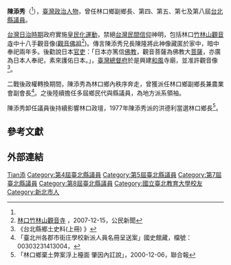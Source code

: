 {{refimprove|time=2016-02-27T07:44:43+00:00}}
{{Infobox Officeholder
| name = 陳添秀
| image =
| office1         = [[File:Flag_of_New_Taipei_City.svg|35px]][[新北市議會|台北縣]]第4、5、7、8屆[[議員|議員]]
| term_start1 = 1958年2月21日
| term_end1= 1964年2月20日
| constituency1 = 
| majority1         =
| office2            = 
| term_start2     = 1968年2月21日
| term_end2      = 1977年2月20日
| constituency2 =   
| period             = 
| sex                  = 男
| birth_date   = 1904年
| birth_place = {{TWN-JPN}}[[臺北廳|臺北廳]]新-{庄}-支廳<!-- 林口當時分屬海邊的大南灣區，以及內陸的樹林口區，不確定何者 --><br />（今[[新北市|新北市]][[林口區|林口區]]）
| death_date =  1993年（89歲）
| nationality      = {{Flag|Empire of Japan}}（1904年－1945年）<br />{{ROC}}（1945年－1993年）
| education= 臺灣總督府臺北第二師範學校畢業（今[[國立臺北教育大學|國立臺北教育大學]]）<ref name="ntue1">{{Cite web |url=http://r8.ntue.edu.tw/pastalu/04.htm |title=台北教育大學歷屆校友名單 |accessdate=2016-02-27 |archive-date=2014-02-19 |archive-url=https://web.archive.org/web/20140219043415/http://r8.ntue.edu.tw/pastalu/04.htm |dead-url=yes }}</ref>
| past= -{}-
* 臺北州大南澳公學校訓導<br /><span style="color: blue;">(1928年－1933年)</span><ref>{{Cite web |url=http://who.ith.sinica.edu.tw/Template/webuser/corrigendumList.action?xmlId=0000699007&dtdId=000088 |title=台灣總督府職員錄系統 |access-date=2016-02-27 |archive-date=2017-07-07 |archive-url=https://web.archive.org/web/20170707053351/http://who.ith.sinica.edu.tw/Template/webuser/corrigendumList.action?xmlId=0000699007&dtdId=000088 |dead-url=no }}</ref>
* 臺北州菁埔公學校訓導<br /><span style="color: blue;">(1934年－1940年)</span>
* 農業會副會長
* 林口鄉副鄉長
* 林口鄉茶業生產合作社理事主席
* 林口鄉第4、5屆代表會主席
* 臺灣區茶商工業公會常務理事
* 臺北縣議會第4、5、7、8屆議員<br /><span style="color: blue;">(1958年－1977年)</span><ref name="ntp1">{{Cite web |url=http://www.ntp.gov.tw/content/history/history01-5-p.aspx?sid=196 |title=新北市議會議員介紹 |access-date=2016-02-27 |archive-date=2017-07-04 |archive-url=https://web.archive.org/web/20170704222715/http://www.ntp.gov.tw/content/history/history01-5-p.aspx?sid=196 |dead-url=no }}</ref>
}}

'''陳添秀'''（{{bd|1904年||1993年||catIdx=C陳}}<ref name="ntp1"></ref>）{{cn|time=2016-02-27}}，[[臺灣|臺灣]][[政治人物|政治人物]]，曾任林口鄉副鄉長、第四、第五、第七及第八屆[[新北市議會|台北縣議員]]。

[[台灣日治時期|台灣日治時期]]政府實施[[皇民化運動|皇民化運動]]，禁絕[[台灣民間信仰|台灣民間信仰]]神明，包括林口[[竹林山觀音寺|竹林山觀音寺]]中十八手觀音像([[觀音佛祖|觀音佛祖]]<ref>[http://www.peopo.org/news/9028 林口竹林山觀音寺] {{Wayback|url=http://www.peopo.org/news/9028 |date=20160307180621 }}，2007-12-15，公民新聞</ref>)。傳言陳添秀兄長陳隆將此神像藏匿於家中，暗中奉祀兩年多。後勸說日本[[官吏|官吏]]：「日本亦篤信[[佛教|佛教]]，觀音菩薩為佛教大[[菩薩|菩薩]]，亦廣為日本人奉祀，素來護佑日本。」，[[臺灣總督府|臺灣總督府]]於是興建[[和風|和風]]寺廟，並准許觀音像<ref>《台北縣鄉土史料(上冊) 》</ref>。

二戰後政權轉換期間，陳添秀為林口鄉內秩序奔走，曾獲派任林口鄉副鄉長兼農業會副會長<ref>「臺北州各郡市街庄學校新派人員名冊呈送案」國史館藏，檔號：00303231413004，</ref>。之後陸續擔任多屆鄉民代與縣議員，為地方派系領袖。

陳添秀卸任議員後持續影響林口政壇，1977年陳添秀派的洪德利當選林口鄉長<ref>「林口鄉棄土弊案浮上檯面 肇因內訌說」，2000-12-06，聯合報</ref>。

== 參考文獻 ==
{{reflist}}

== 外部連結 ==

{{DEFAULTSORT:Chen陳}}
[[Category:陳姓|Tian添]]
[[Category:第4屆臺北縣議員|Category:第4屆臺北縣議員]]
[[Category:第5屆臺北縣議員|Category:第5屆臺北縣議員]]
[[Category:第7屆臺北縣議員|Category:第7屆臺北縣議員]]
[[Category:第8屆臺北縣議員|Category:第8屆臺北縣議員]]
[[Category:國立臺北教育大學校友|Category:國立臺北教育大學校友]]
[[Category:新北市人|Category:新北市人]]
